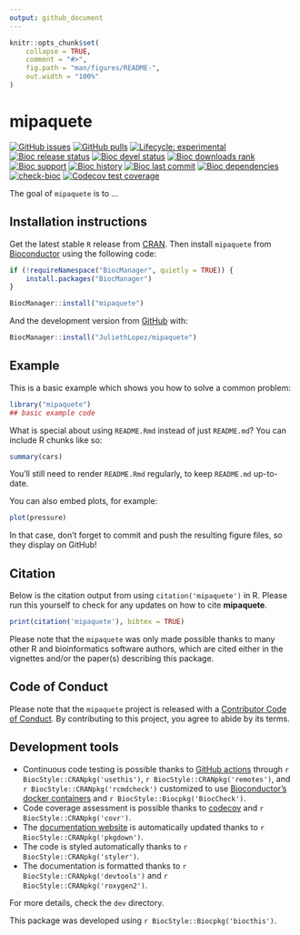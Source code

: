 ```yaml
---
output: github_document
---
```


<!-- README.md is generated from README.Rmd. Please edit that file -->

```r
knitr::opts_chunk$set(
    collapse = TRUE,
    comment = "#>",
    fig.path = "man/figures/README-",
    out.width = "100%"
)
```

# mipaquete

<!-- badges: start -->
[![GitHub issues](https://img.shields.io/github/issues/JuliethLopez/mipaquete)](https://github.com/JuliethLopez/mipaquete/issues)
[![GitHub pulls](https://img.shields.io/github/issues-pr/JuliethLopez/mipaquete)](https://github.com/JuliethLopez/mipaquete/pulls)
[![Lifecycle: experimental](https://img.shields.io/badge/lifecycle-experimental-orange.svg)](https://lifecycle.r-lib.org/articles/stages.html#experimental)
[![Bioc release status](http://www.bioconductor.org/shields/build/release/bioc/mipaquete.svg)](https://bioconductor.org/checkResults/release/bioc-LATEST/mipaquete)
[![Bioc devel status](http://www.bioconductor.org/shields/build/devel/bioc/mipaquete.svg)](https://bioconductor.org/checkResults/devel/bioc-LATEST/mipaquete)
[![Bioc downloads rank](https://bioconductor.org/shields/downloads/release/mipaquete.svg)](http://bioconductor.org/packages/stats/bioc/mipaquete/)
[![Bioc support](https://bioconductor.org/shields/posts/mipaquete.svg)](https://support.bioconductor.org/tag/mipaquete)
[![Bioc history](https://bioconductor.org/shields/years-in-bioc/mipaquete.svg)](https://bioconductor.org/packages/release/bioc/html/mipaquete.html#since)
[![Bioc last commit](https://bioconductor.org/shields/lastcommit/devel/bioc/mipaquete.svg)](http://bioconductor.org/checkResults/devel/bioc-LATEST/mipaquete/)
[![Bioc dependencies](https://bioconductor.org/shields/dependencies/release/mipaquete.svg)](https://bioconductor.org/packages/release/bioc/html/mipaquete.html#since)
[![check-bioc](https://github.com/JuliethLopez/mipaquete/actions/workflows/check-bioc.yml/badge.svg)](https://github.com/JuliethLopez/mipaquete/actions/workflows/check-bioc.yml)
[![Codecov test coverage](https://codecov.io/gh/JuliethLopez/mipaquete/graph/badge.svg)](https://app.codecov.io/gh/JuliethLopez/mipaquete)
<!-- badges: end -->

The goal of `mipaquete` is to ...

## Installation instructions

Get the latest stable `R` release from [CRAN](http://cran.r-project.org/). Then install `mipaquete` from [Bioconductor](http://bioconductor.org/) using the following code:

```r
if (!requireNamespace("BiocManager", quietly = TRUE)) {
    install.packages("BiocManager")
}

BiocManager::install("mipaquete")
```

And the development version from [GitHub](https://github.com/JuliethLopez/mipaquete) with:

```r
BiocManager::install("JuliethLopez/mipaquete")
```
## Example

This is a basic example which shows you how to solve a common problem:

```r
library("mipaquete")
## basic example code
```

What is special about using `README.Rmd` instead of just `README.md`? You can include R chunks like so:

```r
summary(cars)
```

You'll still need to render `README.Rmd` regularly, to keep `README.md` up-to-date.

You can also embed plots, for example:

```r
plot(pressure)
```

In that case, don't forget to commit and push the resulting figure files, so they display on GitHub!

## Citation

Below is the citation output from using `citation('mipaquete')` in R. Please
run this yourself to check for any updates on how to cite __mipaquete__.

```r
print(citation('mipaquete'), bibtex = TRUE)
```

Please note that the `mipaquete` was only made possible thanks to many other R and bioinformatics software authors, which are cited either in the vignettes and/or the paper(s) describing this package.

## Code of Conduct

Please note that the `mipaquete` project is released with a [Contributor Code of Conduct](http://bioconductor.org/about/code-of-conduct/). By contributing to this project, you agree to abide by its terms.

## Development tools

* Continuous code testing is possible thanks to [GitHub actions](https://www.tidyverse.org/blog/2020/04/usethis-1-6-0/)  through `r BiocStyle::CRANpkg('usethis')`, `r BiocStyle::CRANpkg('remotes')`, and `r BiocStyle::CRANpkg('rcmdcheck')` customized to use [Bioconductor's docker containers](https://www.bioconductor.org/help/docker/) and `r BiocStyle::Biocpkg('BiocCheck')`.
* Code coverage assessment is possible thanks to [codecov](https://codecov.io/gh) and `r BiocStyle::CRANpkg('covr')`.
* The [documentation website](http://JuliethLopez.github.io/mipaquete) is automatically updated thanks to `r BiocStyle::CRANpkg('pkgdown')`.
* The code is styled automatically thanks to `r BiocStyle::CRANpkg('styler')`.
* The documentation is formatted thanks to `r BiocStyle::CRANpkg('devtools')` and `r BiocStyle::CRANpkg('roxygen2')`.

For more details, check the `dev` directory.

This package was developed using `r BiocStyle::Biocpkg('biocthis')`.


